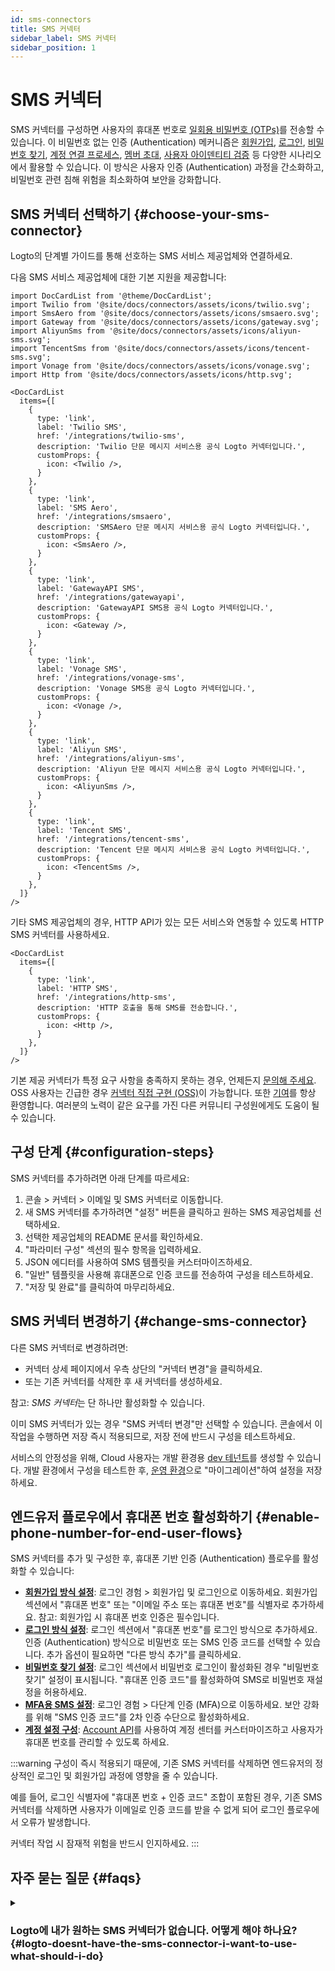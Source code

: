```yaml
---
id: sms-connectors
title: SMS 커넥터
sidebar_label: SMS 커넥터
sidebar_position: 1
---
```


# SMS 커넥터

SMS 커넥터를 구성하면 사용자의 휴대폰 번호로 [일회용 비밀번호 (OTPs)](https://auth.wiki/otp)를 전송할 수 있습니다. 이 비밀번호 없는 인증 (Authentication) 메커니즘은 [회원가입](/end-user-flows/sign-up-and-sign-in/sign-up), [로그인](/end-user-flows/sign-up-and-sign-in/sign-in), [비밀번호 찾기](/end-user-flows/sign-up-and-sign-in/reset-password), [계정 연결 프로세스](/end-user-flows/sign-up-and-sign-in/social-sign-in#account-linking), [멤버 초대](/end-user-flows/organization-experience/invite-organization-members), [사용자 아이덴티티 검증](/end-user-flows/security-verification) 등 다양한 시나리오에서 활용할 수 있습니다. 이 방식은 사용자 인증 (Authentication) 과정을 간소화하고, 비밀번호 관련 침해 위험을 최소화하여 보안을 강화합니다.

## SMS 커넥터 선택하기 \{#choose-your-sms-connector}

Logto의 단계별 가이드를 통해 선호하는 SMS 서비스 제공업체와 연결하세요.

다음 SMS 서비스 제공업체에 대한 기본 지원을 제공합니다:

```mdx-code-block
import DocCardList from '@theme/DocCardList';
import Twilio from '@site/docs/connectors/assets/icons/twilio.svg';
import SmsAero from '@site/docs/connectors/assets/icons/smsaero.svg';
import Gateway from '@site/docs/connectors/assets/icons/gateway.svg';
import AliyunSms from '@site/docs/connectors/assets/icons/aliyun-sms.svg';
import TencentSms from '@site/docs/connectors/assets/icons/tencent-sms.svg';
import Vonage from '@site/docs/connectors/assets/icons/vonage.svg';
import Http from '@site/docs/connectors/assets/icons/http.svg';

<DocCardList
  items={[
    {
      type: 'link',
      label: 'Twilio SMS',
      href: '/integrations/twilio-sms',
      description: 'Twilio 단문 메시지 서비스용 공식 Logto 커넥터입니다.',
      customProps: {
        icon: <Twilio />,
      }
    },
    {
      type: 'link',
      label: 'SMS Aero',
      href: '/integrations/smsaero',
      description: 'SMSAero 단문 메시지 서비스용 공식 Logto 커넥터입니다.',
      customProps: {
        icon: <SmsAero />,
      }
    },
    {
      type: 'link',
      label: 'GatewayAPI SMS',
      href: '/integrations/gatewayapi',
      description: 'GatewayAPI SMS용 공식 Logto 커넥터입니다.',
      customProps: {
        icon: <Gateway />,
      }
    },
    {
      type: 'link',
      label: 'Vonage SMS',
      href: '/integrations/vonage-sms',
      description: 'Vonage SMS용 공식 Logto 커넥터입니다.',
      customProps: {
        icon: <Vonage />,
      }
    },
    {
      type: 'link',
      label: 'Aliyun SMS',
      href: '/integrations/aliyun-sms',
      description: 'Aliyun 단문 메시지 서비스용 공식 Logto 커넥터입니다.',
      customProps: {
        icon: <AliyunSms />,
      }
    },
    {
      type: 'link',
      label: 'Tencent SMS',
      href: '/integrations/tencent-sms',
      description: 'Tencent 단문 메시지 서비스용 공식 Logto 커넥터입니다.',
      customProps: {
        icon: <TencentSms />,
      }
    },
  ]}
/>
```

기타 SMS 제공업체의 경우, HTTP API가 있는 모든 서비스와 연동할 수 있도록 HTTP SMS 커넥터를 사용하세요.

```mdx-code-block
<DocCardList
  items={[
    {
      type: 'link',
      label: 'HTTP SMS',
      href: '/integrations/http-sms',
      description: 'HTTP 호출을 통해 SMS를 전송합니다.',
      customProps: {
        icon: <Http />,
      }
    },
  ]}
/>
```

기본 제공 커넥터가 특정 요구 사항을 충족하지 못하는 경우, 언제든지 [문의해 주세요](https://logto.productlane.com/roadmap). OSS 사용자는 긴급한 경우 [커넥터 직접 구현 (OSS)](/logto-oss/develop-your-connector/implement-connectors#build-a-passwordless-connector)이 가능합니다. 또한 [기여](/logto-oss/contribution)를 항상 환영합니다. 여러분의 노력이 같은 요구를 가진 다른 커뮤니티 구성원에게도 도움이 될 수 있습니다.

## 구성 단계 \{#configuration-steps}

SMS 커넥터를 추가하려면 아래 단계를 따르세요:

1. <CloudLink to="/connectors/passwordless">콘솔 > 커넥터 > 이메일 및 SMS 커넥터</CloudLink>로
   이동합니다.
2. 새 SMS 커넥터를 추가하려면 "설정" 버튼을 클릭하고 원하는 SMS 제공업체를 선택하세요.
3. 선택한 제공업체의 README 문서를 확인하세요.
4. "파라미터 구성" 섹션의 필수 항목을 입력하세요.
5. JSON 에디터를 사용하여 SMS 템플릿을 커스터마이즈하세요.
6. "일반" 템플릿을 사용해 휴대폰으로 인증 코드를 전송하여 구성을 테스트하세요.
7. "저장 및 완료"를 클릭하여 마무리하세요.

## SMS 커넥터 변경하기 \{#change-sms-connector}

다른 SMS 커넥터로 변경하려면:

- 커넥터 상세 페이지에서 우측 상단의 "커넥터 변경"을 클릭하세요.
- 또는 기존 커넥터를 삭제한 후 새 커넥터를 생성하세요.

참고: *SMS 커넥터*는 단 하나만 활성화할 수 있습니다.

이미 SMS 커넥터가 있는 경우 "SMS 커넥터 변경"만 선택할 수 있습니다. 콘솔에서 이 작업을 수행하면 저장 즉시 적용되므로, 저장 전에 반드시 구성을 테스트하세요.

서비스의 안정성을 위해, Cloud 사용자는 개발 환경용 [dev 테넌트](/logto-cloud/tenant-settings#development)를 생성할 수 있습니다. 개발 환경에서 구성을 테스트한 후, [운영 환경](/logto-cloud/tenant-settings#production)으로 "마이그레이션"하여 설정을 저장하세요.

## 엔드유저 플로우에서 휴대폰 번호 활성화하기 \{#enable-phone-number-for-end-user-flows}

SMS 커넥터를 추가 및 구성한 후, 휴대폰 기반 인증 (Authentication) 플로우를 활성화할 수 있습니다:

- [**회원가입 방식 설정**](/end-user-flows/sign-up-and-sign-in/sign-up): <CloudLink to="/sign-in-experience/sign-up-and-sign-in">로그인 경험 > 회원가입 및 로그인</CloudLink>으로 이동하세요. 회원가입 섹션에서 "휴대폰 번호" 또는 "이메일 주소 또는 휴대폰 번호"를 식별자로 추가하세요. 참고: 회원가입 시 휴대폰 번호 인증은 필수입니다.
- [**로그인 방식 설정**](/end-user-flows/sign-up-and-sign-in/sign-in): 로그인 섹션에서 "휴대폰 번호"를 로그인 방식으로 추가하세요. 인증 (Authentication) 방식으로 비밀번호 또는 SMS 인증 코드를 선택할 수 있습니다. 추가 옵션이 필요하면 "다른 방식 추가"를 클릭하세요.
- [**비밀번호 찾기 설정**](/end-user-flows/sign-up-and-sign-in/reset-password): 로그인 섹션에서 비밀번호 로그인이 활성화된 경우 "비밀번호 찾기" 설정이 표시됩니다. "휴대폰 인증 코드"를 활성화하여 SMS로 비밀번호 재설정을 허용하세요.
- [**MFA용 SMS 설정**](/end-user-flows/mfa/sms-mfa): <CloudLink to="/mfa">로그인 경험 > 다단계 인증 (MFA)</CloudLink>으로 이동하세요. 보안 강화를 위해 "SMS 인증 코드"를 2차 인증 수단으로 활성화하세요.
- [**계정 설정 구성**](/end-user-flows/account-settings/by-account-api#manage-phone): [Account API](/end-user-flows/account-settings/by-account-api)를 사용하여 계정 센터를 커스터마이즈하고 사용자가 휴대폰 번호를 관리할 수 있도록 하세요.

:::warning
구성이 즉시 적용되기 때문에, 기존 SMS 커넥터를 삭제하면 엔드유저의 정상적인 로그인 및 회원가입 과정에 영향을 줄 수 있습니다.

예를 들어, 로그인 식별자에 "휴대폰 번호 + 인증 코드" 조합이 포함된 경우, 기존 SMS 커넥터를 삭제하면 사용자가 이메일로 인증 코드를 받을 수 없게 되어 로그인 플로우에서 오류가 발생합니다.

커넥터 작업 시 잠재적 위험을 반드시 인지하세요.
:::

## 자주 묻는 질문 \{#faqs}

<details>
<summary>

### Logto에 내가 원하는 SMS 커넥터가 없습니다. 어떻게 해야 하나요? \{#logto-doesnt-have-the-sms-connector-i-want-to-use-what-should-i-do}

</summary>

더 많은 커넥터를 계속 개발 중입니다. 추가 옵션이 필요하다면 Discord에서 요구 사항을 알려주시고, [GitHub](https://github.com/logto-io/logto/issues)에 기능 요청을 남겨주세요. 추가 지원이 필요하면 [이메일로 문의](mailto:contact@logto.io)하실 수도 있습니다.

오픈소스 Logto 사용자라면, 손쉽게 확장 가능한 커넥터 생성 방식을 제공하므로, 특정 시나리오에 맞게 [직접 커넥터를 커스터마이즈](/logto-oss/develop-your-connector)할 수 있습니다. 언제든지 Logto에 pull request를 제출해 주시면, 커뮤니티의 다른 분들도 여러분의 작업 혜택을 누릴 수 있습니다.

</details>
